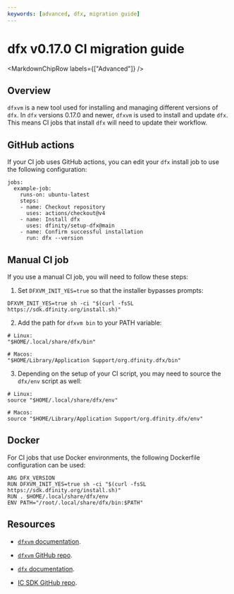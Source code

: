 ```yaml
---
keywords: [advanced, dfx, migration guide]
---
```



# dfx v0.17.0 CI migration guide

<MarkdownChipRow labels={["Advanced"]} />

## Overview

`dfxvm` is a new tool used for installing and managing different versions of `dfx`. In `dfx` versions 0.17.0 and newer, `dfxvm` is used to install and update `dfx`. This means CI jobs that install `dfx` will need to update their workflow.

## GitHub actions

If your CI job uses GitHub actions, you can edit your `dfx` install job to use the following configuration:

```
jobs:
  example-job:
    runs-on: ubuntu-latest
    steps:
    - name: Checkout repository
      uses: actions/checkout@v4
    - name: Install dfx
      uses: dfinity/setup-dfx@main
    - name: Confirm successful installation
      run: dfx --version
```

## Manual CI job

If you use a manual CI job, you will need to follow these steps:

1. Set `DFXVM_INIT_YES=true` so that the installer bypasses prompts:

```
DFXVM_INIT_YES=true sh -ci "$(curl -fsSL https://sdk.dfinity.org/install.sh)"
```

2. Add the path for `dfxvm bin` to your PATH variable:

```
# Linux:
"$HOME/.local/share/dfx/bin"

# Macos:
"$HOME/Library/Application Support/org.dfinity.dfx/bin"
```

3. Depending on the setup of your CI script, you may need to source the `dfx/env` script as well:

```
# Linux:
source "$HOME/.local/share/dfx/env"

# Macos:
source "$HOME/Library/Application Support/org.dfinity.dfx/env"
```

## Docker

For CI jobs that use Docker environments, the following Dockerfile configuration can be used:

```
ARG DFX_VERSION
RUN DFXVM_INIT_YES=true sh -ci "$(curl -fsSL https://sdk.dfinity.org/install.sh)"
RUN . $HOME/.local/share/dfx/env
ENV PATH="/root/.local/share/dfx/bin:$PATH"
```

## Resources

- [`dfxvm` documentation](/docs/current/developer-docs/developer-tools/cli-tools/dfxvm/docs/cli-reference/dfxvm/dfxvm-install).

- [`dfxvm` GitHub repo](https://github.com/dfinity/dfxvm).

- [`dfx` documentation](/docs/current/developer-docs/developer-tools/cli-tools/cli-reference/).

- [IC SDK GitHub repo](https://github.com/dfinity/sdk).

